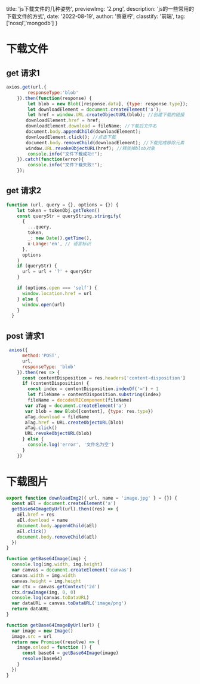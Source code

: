  title: 'js下载文件的几种姿势',
  previewImg: '2.png',
  description: 'js的一些常用的下载文件的方式',
  date: '2022-08-19',
  author: '蔡夏柠',
  classtify: '前端',
  tag: ['nosql','mongodb']
}


# 下载文件
## get 请求1
```javascript
axios.get(url,{
        responseType:'blob'
    }).then(function(response) {
        let blob = new Blob([response.data], {type: response.type}); 
    	let downloadElement = document.createElement('a');
    	let href = window.URL.createObjectURL(blob); //创建下载的链接
    　　downloadElement.href = href;
    　　downloadElement.download = fileName; //下载后文件名
    　　document.body.appendChild(downloadElement);
    　　downloadElement.click(); //点击下载
    　　document.body.removeChild(downloadElement); //下载完成移除元素
    　　window.URL.revokeObjectURL(href); //释放掉blob对象
    	console.info("文件下载成功!");
    }).catch(function(error){
    	console.info("文件下载失败!");
    });
```

## get 请求2
```javascript
function (url, query = {}, options = {}) {
    let token = tokenObj.getToken()
    const queryStr = queryString.stringify(
      {
        ...query,
        token,
        _: new Date().getTime(),
        x-Lange:'en', // 语言标识
      },
      options
    )
    if (queryStr) {
      url = url + '?' + queryStr
    }

    if (options.open === 'self') {
      window.location.href = url
    } else {
      window.open(url)
    }
  }
```

## post 请求1
```javascript
 axios({
      method:'POST',
      url,
      responseType: 'blob'
    }).then(res => {
      const contentDisposition = res.headers['content-disposition']
      if (contentDisposition) {
        const index = contentDisposition.indexOf('=') + 1
        let fileName = contentDisposition.substring(index)
        fileName = decodeURIComponent(fileName)
       var aTag = document.createElement('a')
       var blob = new Blob([content], {type: res.type})
       aTag.download = fileName
       aTag.href = URL.createObjectURL(blob)
       aTag.click()
       URL.revokeObjectURL(blob)
      } else {
        console.log('error', '文件名为空')
      }
    })
```

# 下载图片
``` javascript 
export function downloadImg2({ url, name = 'image.jpg' } = {}) {
  const aEl = document.createElement('a')
  getBase64ImageByUrl(url).then((res) => {
    aEl.href = res
    aEl.download = name
    document.body.appendChild(aEl)
    aEl.click()
    document.body.removeChild(aEl)
  })
}

function getBase64Image(img) {
  console.log(img.width, img.height)
  var canvas = document.createElement('canvas')
  canvas.width = img.width
  canvas.height = img.height
  var ctx = canvas.getContext('2d')
  ctx.drawImage(img, 0, 0)
  console.log(canvas.toDataURL)
  var dataURL = canvas.toDataURL('image/png')
  return dataURL
}

function getBase64ImageByUrl(url) {
  var image = new Image()
  image.src = url
  return new Promise((resolve) => {
    image.onload = function () {
      const base64 = getBase64Image(image)
      resolve(base64)
    }
  })
}

```